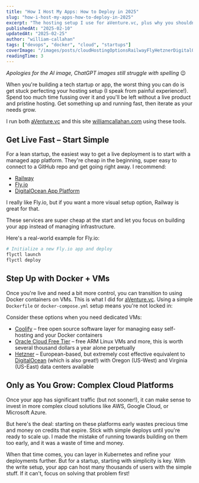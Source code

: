 ```yaml
---
title: "How I Host My Apps: How to Deploy in 2025"
slug: "how-i-host-my-apps-how-to-deploy-in-2025"
excerpt: "The hosting setup I use for aVenture.vc, plus why you shouldn't waste time with complex cloud services when starting out."
publishedAt: "2025-02-10"
updatedAt: "2025-02-25"
author: "william-callahan"
tags: ["devops", "docker", "cloud", "startups"]
coverImage: "/images/posts/cloudHostingOptionsRailwayFlyHetznerDigitalOcean.jpg"
readingTime: 3
---
```


_Apologies for the AI image, ChatGPT images still struggle with spelling_  😉

When you're building a tech startup or app, the worst thing you can do is get stuck perfecting your hosting setup (I speak from painful experience!). Spend too much time fussing over it and you'll be left without a live product and pristine hosting. Get something up and running fast, then iterate as your needs grow.

I run both [aVenture.vc](https://aventure.vc) and this site [williamcallahan.com](https://williamcallahan.com) using these tools.

## Get Live Fast – Start Simple

For a lean startup, the easiest way to get a live deployment is to start with a managed app platform. They're cheap in the beginning, super easy to connect to a GitHub repo and get going right away. I recommend:
- [Railway](https://railway.app)
- [Fly.io](https://fly.io)
- [DigitalOcean App Platform](https://www.digitalocean.com/products/app-platform)

I really like Fly.io, but if you want a more visual setup option, Railway is great for that.

These services are super cheap at the start and let you focus on building your app instead of managing infrastructure.

Here's a real-world example for Fly.io:

```bash
# Initialize a new Fly.io app and deploy
flyctl launch
flyctl deploy
```

## Step Up with Docker + VMs

Once you're live and need a bit more control, you can transition to using Docker containers on VMs. This is what I did for [aVenture.vc](https://aventure.vc). Using a simple `Dockerfile` or `docker-compose.yml` setup means you're not locked in:

Consider these options when you need dedicated VMs:
- [Coolify](https://coolify.io) – free open source software layer for managing easy self-hosting and your Docker containers
- [Oracle Cloud Free Tier](https://www.oracle.com/cloud/free/) – free ARM Linux VMs and more, this is worth several thousand dollars a year alone perpetually
- [Hetzner](https://www.hetzner.com) – European-based, but extremely cost effective equivalent to [DigitalOcean](https://digitalocean.com) (which is also great!) with Oregon (US-West) and Virginia (US-East) data centers available

## Only as You Grow: Complex Cloud Platforms

Once your app has significant traffic (but not sooner!), it can make sense to invest in more complex cloud solutions like AWS, Google Cloud, or Microsoft Azure.

But here's the deal: starting on these platforms early wastes precious time and money on credits that expire. Stick with simple deploys until you're ready to scale up. I made the mistake of running towards building on them too early, and it was a waste of time and money.

When that time comes, you can layer in Kubernetes and refine your deployments further. But for a startup, starting with simplicity is key. With the write setup, your app can host many thousands of users with the simple stuff. If it can't, focus on solving that problem first!
